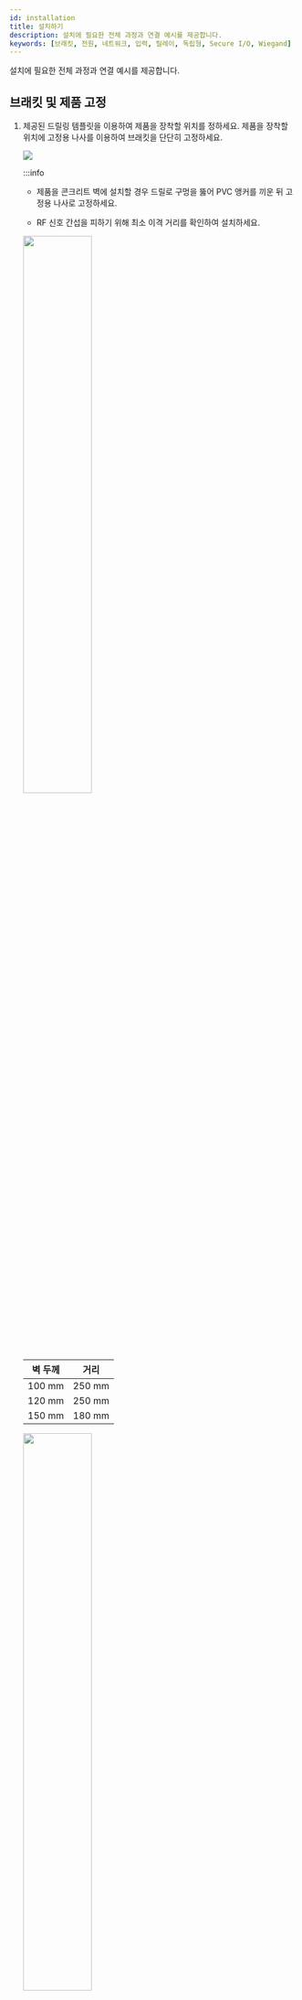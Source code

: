 ```yaml
---
id: installation
title: 설치하기
description: 설치에 필요한 전체 과정과 연결 예시를 제공합니다.
keywords: [브래킷, 전원, 네트워크, 입력, 릴레이, 독립형, Secure I/O, Wiegand]
---
```


설치에 필요한 전체 과정과 연결 예시를 제공합니다.

## 브래킷 및 제품 고정

1. 제공된 드릴링 템플릿을 이용하여 제품을 장착할 위치를 정하세요. 제품을 장착할 위치에 고정용 나사를 이용하여 브래킷을 단단히 고정하세요.

    <Image src='/img/device/installation-device1-bep2.png' className='none' alone />

    :::info

    * 제품을 콘크리트 벽에 설치할 경우 드릴로 구멍을 뚫어 PVC 앵커를 끼운 뒤 고정용 나사로 고정하세요.

    * RF 신호 간섭을 피하기 위해 최소 이격 거리를 확인하여 설치하세요.

    <Columns>
    <Column className='text--center'>

    <Image src='/img/device/installation-wall1-bep2.png' className='none' width='50%' />

    <div className='overflow-x'>

    | 벽 두께 | 거리 |
    | :--: | :--: |
    | 100 mm | 250 mm |
    | 120 mm | 250 mm |
    | 150 mm | 180 mm |

    </div>

    </Column>

    <Column className='text--center'>
    
    <Image src='/img/device/installation-wall2-bep2.png' className='none' width='50%' />

    </Column>
    </Columns>

    :::

1. 고정된 브래킷 위에 제품을 장착하세요.

    <Image src='/img/device/installation-device2-bep2.png' className='none' alone />

1. 제품 고정용 나사를 돌려 제품과 브래킷을 조립하세요.

    <Image src='/img/device/installation-device3-bep2.png' className='none' alone />

    :::info

    브래킷과 제품을 조립할 때 향상된 보안을 위해 제품 고정용 나사 대신 동봉된 브래킷 고정용 나사(별 모양)를 이용할 수 있습니다.

    :::

## 전원 연결

<Image src='/img/device/installation-power-connection-ber2.png' width='60%' className='none' />

:::caution

* 전원 어댑터는 IEC/EN 62368-1 승인을 받은 제품으로 단말기의 소모 전력 이상의 제품을 사용하세요. 전원 어댑터에 다른 기기를 연결하여 사용하려면 단말기의 소모 전력과 다른 기기에 필요한 소모 전력을 합한 전류 용량 이상의 어댑터를 사용해야 합니다.

  * 최대 소모전류 규격은 제품 사양의 [전원](product-specifications#specs.power)을 참고하세요.

* 전원 어댑터를 사용할 경우 전원 케이블의 길이를 임의로 연장하지 마세요.

* Secure I/O 2, 전기정(전기식 잠금장치), 제품은 반드시 개별 전원을 사용하세요. 전원을 함께 연결하여 사용하면 장치가 오작동할 수 있습니다.

* RS-485 케이블은 AWG24, 꼬임선(Twisted Pair), 최대 길이 1.2 km를 사용하세요.

* RS-485 케이블은 특성 임피던스가 120 Ω인 케이블을 사용하는 것을 권장합니다.

* RS-485 데이지 체인으로 연결할 경우 종단 저항(120Ω)을 데이지 체인 연결의 양 끝에 연결하세요. 중간 선로에 연결할 경우 신호 레벨이 작아져 통신 성능이 떨어지므로 반드시 데이지 체인 연결의 양 끝에 연결하세요.

* XPass 또는 XPass 2가 마스터 장치로 연결될 경우 카드 인증만 사용할 수 있습니다.

:::

## RS-485 연결 초기화 {#rs485-reset}

1. 전원을 켜세요.

1. 초기화 버튼을 1초 이상 누르세요. LED가 초록색으로 표시됩니다.

1. 비프음이 울리면 RS-485 연결 초기화가 완료됩니다.

:::info

마스터 장치에 이미 연결된 장치를 다른 마스터 장치에 연결하려면 해당 장치의 RS-485 연결을 초기화해야 합니다.

:::

## RS-485 전송 속도 재설정

원하는 통신 속도를 선택하여 설정할 수 있습니다.

1. 전원을 켜세요.

1. 초기화 버튼을 2초 이상 누르세요. 설정 모드로 진입하면 LED가 초록색으로 깜빡입니다.

1. 장치의 LED가 초록색으로 깜빡일 때, 초기화 버튼을 원하는 횟수만큼 누르세요. 누른 횟수에 따라 전송 속도가 설정되며, LED 색상으로 설정된 속도를 확인할 수 있습니다.

    <div className='overflow-x'>

    | 누름 횟수 | 전송 속도 | LED 색상 |
    | :--: | :--: | :--: |
    | 1    | 9600      | 하늘색   |
    | 2    | 19200     | 파란색   |
    | 3    | 38400     | 보라색   |
    | 4    | 57600     | 흰색     |
    | 5    | 115200    | 빨간색   |

    </div>

1. 설정한 전송 속도의 LED 색상이 5초 동안 깜빡입니다. 비프음이 울리면 전송 속도 설정이 완료됩니다.

:::info

설정 모드 진입 후 초기화 버튼을 누르지 않으면 전송 속도가 자동으로 115200으로 설정됩니다.

:::

{/* ## 공장 초기화 */}

<Factoryreset name='초록색' />